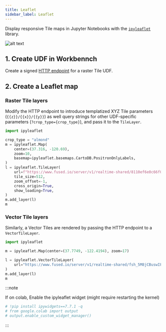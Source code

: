 ```yaml
---
title: Leaflet
sidebar_label: Leaflet
---
```



Display responsive Tile maps in Jupyter Notebooks with the [`ipyleaflet`](https://ipyleaflet.readthedocs.io/en/latest/) library.

![alt text](https://fused-magic.s3.us-west-2.amazonaws.com/docs_assets/gifs/leaflet.gif)

## 1. Create UDF in Workbennch

Create a signed [HTTP endpoint](/core-concepts/run/#http-requests) for a raster Tile UDF.

## 2. Create a Leaflet map

### Raster Tile layers

Modify the HTTP endpoint to introduce templatized XYZ Tile parameters (`{{z}}/{{x}}/{{y}}`) as well query strings for other UDF-specific parameters (`?crop_type={crop_type}`), and pass it to the `TileLayer`.

```python showLineNumbers
import ipyleaflet

crop_type = "almond"
m = ipyleaflet.Map(
    center=(37.316, -120.69),
    zoom=10,
    basemap=ipyleaflet.basemaps.CartoDB.PositronOnlyLabels,
)
l = ipyleaflet.TileLayer(
    url=f"https://www.fused.io/server/v1/realtime-shared/8110ef6e0c66f07f0c73f39843db27ece3960f98f268f38ef2f79f3623faae01/run/tiles/{{z}}/{{x}}/{{y}}?crop_type={crop_type}",
    tile_size=512,
    zoom_offset=-1,
    cross_origin=True,
    show_loading=True,
)
m.add_layer(l)
m
```

### Vector Tile layers

Similarly, a Vector Tiles are rendered by passing the HTTP endpoint to a `VectorTileLayer`.

```python showLineNumbers
import ipyleaflet

m = ipyleaflet.Map(center=(37.7749, -122.4194), zoom=17)

l = ipyleaflet.VectorTileLayer(
    url="https://www.fused.io/server/v1/realtime-shared/fsh_5M8jCBuswIF8PcFvZBP9k9/run/tiles/{z}/{x}/{y}?dtype_out_vector=mvt"
)
m.add_layer(l)
m

```

:::note

If on colab, Enable the ipyleaflet widget (might require restarting the kernel)

```python showLineNumbers
# !pip install ipywidgets==7.7.1 -q
# from google.colab import output
# output.enable_custom_widget_manager()
```
:::
